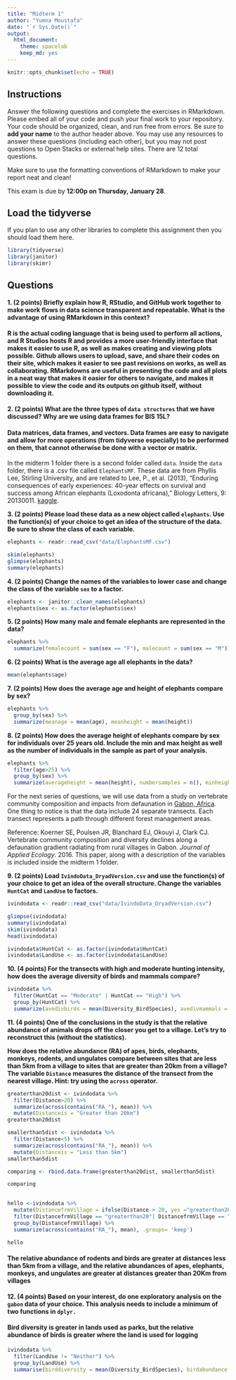 ```yaml
---
title: "Midterm 1"
author: "Yumna Moustafa"
date: "`r Sys.Date()`"
output:
  html_document: 
    theme: spacelab
    keep_md: yes
---
```


```r
knitr::opts_chunk$set(echo = TRUE)
```

## Instructions
Answer the following questions and complete the exercises in RMarkdown. Please embed all of your code and push your final work to your repository. Your code should be organized, clean, and run free from errors. Be sure to **add your name** to the author header above. You may use any resources to answer these questions (including each other), but you may not post questions to Open Stacks or external help sites. There are 12 total questions.  

Make sure to use the formatting conventions of RMarkdown to make your report neat and clean!  

This exam is due by **12:00p on Thursday, January 28**.  

## Load the tidyverse
If you plan to use any other libraries to complete this assignment then you should load them here.
```r
library(tidyverse)
library(janitor)
library(skimr)
```

## Questions
**1. (2 points) Briefly explain how R, RStudio, and GitHub work together to make work flows in data science transparent and repeatable. What is the advantage of using RMarkdown in this context?**  

#### R is the actual coding language that is being used to perform all actions, and R Studios hosts R and provides a more user-friendly interface that makes it easier to use R, as well as makes creating and viewing plots possible. Github allows users to upload, save, and share their codes on their site, which makes it easier to see past revisions on works, as well as collaborating. RMarkdowns are useful in presenting the code and all plots in a neat way that makes it easier for others to navigate, and makes it possible to view the code and its outputs on github itself, without downloading it. ####

**2. (2 points) What are the three types of `data structures` that we have discussed? Why are we using data frames for BIS 15L?**

#### Data matrices, data frames, and vectors. Data frames are easy to navigate and allow for more operations (from tidyverse especially) to be performed on them, that cannot otherwise be done with a vector or matrix.  ####

In the midterm 1 folder there is a second folder called `data`. Inside the `data` folder, there is a .csv file called `ElephantsMF`. These data are from Phyllis Lee, Stirling University, and are related to Lee, P., et al. (2013), "Enduring consequences of early experiences: 40-year effects on survival and success among African elephants (Loxodonta africana)," Biology Letters, 9: 20130011. [kaggle](https://www.kaggle.com/mostafaelseidy/elephantsmf).  

**3. (2 points) Please load these data as a new object called `elephants`. Use the function(s) of your choice to get an idea of the structure of the data. Be sure to show the class of each variable.**

```r
elephants <- readr::read_csv("data/ElephantsMF.csv")
```
```r
skim(elephants)
glimpse(elephants)
summary(elephants)
```


**4. (2 points) Change the names of the variables to lower case and change the class of the variable `sex` to a factor.**

```r
elephants <- janitor::clean_names(elephants)
elephants$sex <- as.factor(elephants$sex)
```


**5. (2 points) How many male and female elephants are represented in the data?**

```r
elephants %>% 
  summarize(femalecount = sum(sex == "F"), malecount = sum(sex == "M"))
```


**6. (2 points) What is the average age all elephants in the data?**

```r
mean(elephants$age)
```


**7. (2 points) How does the average age and height of elephants compare by sex?**

```r
elephants %>% 
  group_by(sex) %>% 
  summarize(meanage = mean(age), meanheight = mean(height))
```


**8. (2 points) How does the average height of elephants compare by sex for individuals over 25 years old. Include the min and max height as well as the number of individuals in the sample as part of your analysis.**

```r
elephants %>% 
  filter(age>25) %>% 
  group_by(sex) %>% 
  summarize(averageheight = mean(height), numbersamples = n(), minheight = min(height), maxheight = max(height))
```


For the next series of questions, we will use data from a study on vertebrate community composition and impacts from defaunation in [Gabon, Africa](https://en.wikipedia.org/wiki/Gabon). One thing to notice is that the data include 24 separate transects. Each transect represents a path through different forest management areas.  

Reference: Koerner SE, Poulsen JR, Blanchard EJ, Okouyi J, Clark CJ. Vertebrate community composition and diversity declines along a defaunation gradient radiating from rural villages in Gabon. _Journal of Applied Ecology_. 2016. This paper, along with a description of the variables is included inside the midterm 1 folder.  

**9. (2 points) Load `IvindoData_DryadVersion.csv` and use the function(s) of your choice to get an idea of the overall structure. Change the variables `HuntCat` and `LandUse` to factors.**

```r
ivindodata <- readr::read_csv("data/IvindoData_DryadVersion.csv")
```
```r
glimpse(ivindodata)
summary(ivindodata)
skim(ivindodata)
head(ivindodata)

```
```r
ivindodata$HuntCat <- as.factor(ivindodata$HuntCat)
ivindodata$LandUse <- as.factor(ivindodata$LandUse)
```


**10. (4 points) For the transects with high and moderate hunting intensity, how does the average diversity of birds and mammals compare?**

```r
ivindodata %>% 
  filter(HuntCat == "Moderate" | HuntCat == "High") %>%
  group_by(HuntCat) %>% 
  summarize(avedivbirds = mean(Diversity_BirdSpecies), avedivmammals = mean(Diversity_MammalSpecies))
```


**11. (4 points) One of the conclusions in the study is that the relative abundance of animals drops off the closer you get to a village. Let's try to reconstruct this (without the statistics). **

**How does the relative abundance (RA) of apes, birds, elephants, monkeys, rodents, and ungulates compare between sites that are less than 5km from a village to sites that are greater than 20km from a village? The variable `Distance` measures the distance of the transect from the nearest village. Hint: try using the `across` operator.**  

```r
greaterthan20dist <- ivindodata %>% 
  filter(Distance>20) %>%
  summarize(across(contains("RA_"), mean)) %>% 
  mutate(Distanceis = "Greater than 20km")
greaterthan20dist

smallerthan5dist <- ivindodata %>% 
  filter(Distance<5) %>% 
  summarize(across(contains("RA_"), mean)) %>% 
  mutate(Distanceis = "Less than 5km")
smallerthan5dist

comparing <- rbind.data.frame(greaterthan20dist, smallerthan5dist)

comparing
  
```

```r
hello <-ivindodata %>% 
  mutate(DistancefrmVillage = ifelse(Distance > 20, yes ="greaterthan20",no=ifelse(Distance<5,yes= "lessthan5", no = NA))) %>%
  filter(DistancefrmVillage == "greaterthan20"| DistancefrmVillage == "lessthan5") %>% 
  group_by(DistancefrmVillage) %>% 
  summarize(across(contains("RA_"), mean), .groups= 'keep')

hello

```



#### The relative abundance of rodents and birds are greater at distances less than 5km from a village, and the relative abundances of apes, elephants, monkeys, and ungulates are greater at distances greater than 20Km from villages ####

**12. (4 points) Based on your interest, do one exploratory analysis on the `gabon` data of your choice. This analysis needs to include a minimum of two functions in `dplyr.`**

#### Bird diversity is greater in lands used as parks, but the relative abundance of birds is greater where the land is used for logging ####

```r
ivindodata %>% 
  filter(LandUse != "Neither") %>% 
  group_by(LandUse) %>%
  summarise(birddiversity = mean(Diversity_BirdSpecies), birdabundance = mean(RA_Birds))
```




